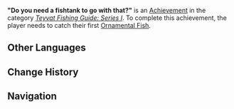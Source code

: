 {{Achievement Infobox
|title        = 
|id           = 81132
|order id     = 1124
|category     = Teyvat Fishing Guide: Series I
|description  = Catch your first [[Ornamental Fish]].
|requirements = 
|primogems    = 10
|tracking     = 
|topic        = Fishing
}}
'''"Do you need a fishtank to go with that?"''' is an [[Achievement]] in the category ''[[Teyvat Fishing Guide: Series I]]''. To complete this achievement, the player needs to catch their first [[Ornamental Fish]].
<!--
==Trivia==

==Video Guides==
{{EVT
|video1   = 
|caption1 = 
}}
-->
==Other Languages==
{{Other Languages
|en      = "Do you need a fishtank to go with that?"
|zhs     = 「恭喜这位，喜提鱼缸」
|zhs_rm  = "Gōngxǐ zhè wèi, xǐtí yúgāng"
|zhs_tl  = "Congratulations to this individual for the exciting receiving of a fishtank"
|zht     = 「恭喜這位，榮獲魚缸」
|zht_rm  = "Gōngxǐ zhè wèi, rónghuò yúgāng"
|zht_tl  = "Congratulations to this individual for the honor of receiving a fishtank"
|ja      = 「おめでとう、水槽を獲得！」
|ja_rm   = "Omedetou, suisou wo kakutoku!"
|ja_tl   = "Congratulations, won a fishtank!"
|ja_note = The literal translation here is a fragment, but you can imply the subject is "you."
|ko      = 「물고기를 획득하신 것을 축하드려요」
|ko_rm   = "Mulgogi-reul hoektteukhasin geoseul chukadeuryeoyo"
|ko_tl   = "Congratulations on getting the fish"
|es      = Enhorabuena, es un pez
|es_tl   = Congratulations, it's a fish
|fr      = « Et vous prendrez un aquarium avec tout ça ? »
|fr_tl   = "And will you take a fishtank along with all of this?"
|ru      = Ура, вот вам аквариум
|ru_tl   = 
|th      = "ยินดีด้วย เตรียมตู้ปลาให้พร้อมล่ะ"
|th_rm   = "Yindi duay, triam tupla hai phrom la"
|th_tl   = “Congratulations, but prepare a fishtank”
|vi      = Chắc Là Cần Bể Cá
|vi_tl   = 
|de      = „Vielleicht brauchst du dafür noch ein Aquarium?“
|de_tl   = "Maybe you need a fishtank for that?"
|id      = Selamat, Bersiaplah Membeli Akuarium
|id_tl   = Congratulations, Prepare to Buy an Aquarium
|pt      = "Você precisa de um aquário para acompanhar isso?"
|pt_tl   = "Do you need a fishtank to go with that?"
}}

==Change History ==
{{Change History|2.1}}
<!--
==References==
{{Reflist}}
-->
==Navigation==
{{Achievement Navbox|Teyvat Fishing Guide: Series I}}